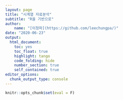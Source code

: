 ---
layout: page
title: "시계열 자료분석"
subtitle: "R을 기반으로"
author:
    name: "[이청파](https://github.com/leechungpa/)"
date: "2020-06-23"
output:
  html_document: 
    toc: yes
    toc_float: true
    highlight: tango
    code_folding: hide
    number_section: true
    self_contained: true
editor_options: 
  chunk_output_type: console
---

<style>
body{
     font-family: 나눔바른고딕;
}
</style>

```{r setup, echo=F}
knitr::opts_chunk$set(eval = F)
```


